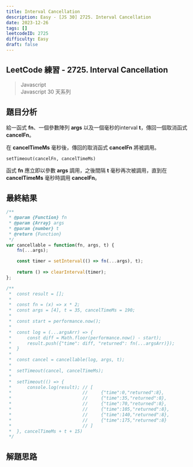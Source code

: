 ```yaml
---
title: Interval Cancellation
description: Easy - [JS 30] 2725. Interval Cancellation
date: 2023-12-26
tags: []
leetcodeID: 2725
difficulty: Easy
draft: false
---
```


## LeetCode 練習 - 2725. Interval Cancellation
> Javascript  
> Javascript 30 天系列

## 題目分析
給一函式 **fn**、一個參數陣列 **args** 以及一個毫秒的interval **t**，傳回一個取消函式 **cancelFn**。  

在 **cancelTimeMs** 毫秒後，傳回的取消函式 **cancelFn** 將被調用。
```
setTimeout(cancelFn, cancelTimeMs)
```
函式 **fn** 應立即以參數 **args** 調用，之後間隔 **t** 毫秒再次被調用，直到在 **cancelTimeMs** 毫秒時調用 **cancelFn**。

## 最終結果

```js:interval-cancellation.js
/**
 * @param {Function} fn
 * @param {Array} args
 * @param {number} t
 * @return {Function}
 */
var cancellable = function(fn, args, t) {
    fn(...args);

    const timer = setInterval(() => fn(...args), t);
    
    return () => clearInterval(timer);
};

/**
 *  const result = [];
 *
 *  const fn = (x) => x * 2;
 *  const args = [4], t = 35, cancelTimeMs = 190;
 *
 *  const start = performance.now();
 *
 *  const log = (...argsArr) => {
 *      const diff = Math.floor(performance.now() - start);
 *      result.push({"time": diff, "returned": fn(...argsArr)});
 *  }
 *       
 *  const cancel = cancellable(log, args, t);
 *
 *  setTimeout(cancel, cancelTimeMs);
 *   
 *  setTimeout(() => {
 *      console.log(result); // [
 *                           //     {"time":0,"returned":8},
 *                           //     {"time":35,"returned":8},
 *                           //     {"time":70,"returned":8},
 *                           //     {"time":105,"returned":8},
 *                           //     {"time":140,"returned":8},
 *                           //     {"time":175,"returned":8}
 *                           // ]
 *  }, cancelTimeMs + t + 15)    
 */
```

## 解題思路